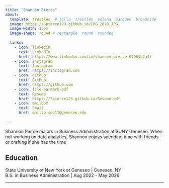```yaml
---
title: "Shannon Pierce"
about:
  template: trestles  # jolla  trestles  solana  marquee  broadside
  image: https://Spierce123.github.io/IMG_2810.JPG
  image-width: 15em
  image-shape: round # rectangle  round  rounded
  
  links:
    - icon: linkedin
      text: LinkedIn
      href: https://www.linkedin.com/in/shannon-pierce-69981b2a4/
    - icon: instagram
      text: Instagram
      href: https://instagram.com
    - icon: github
      text: GitHub
      href: https://github.com
    - icon: file-earmark-pdf
      text: Resumé
      href: https://Spierce123.github.io/Resume.pdf
    - icon: mailbox
      text: Email
      href: mailto:sep11@geneseo.edu

---
```



Shannon Pierce majors in Business Administration at SUNY Geneseo. When not working on data analytics, Shannon enjoys spending time with friends or crafting if she has the time

## Education

State University of New York at Geneseo \| Geneseo, NY <br> B.S. in Business Administration \| Aug 2022 - May 2026 <br>

---

